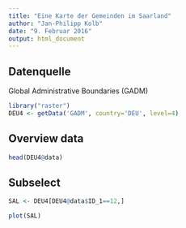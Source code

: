 ```yaml
---
title: "Eine Karte der Gemeinden im Saarland"
author: "Jan-Philipp Kolb"
date: "9. Februar 2016"
output: html_document
---
```


## Datenquelle

Global Administrative Boundaries (GADM)

```r
library("raster")
DEU4 <- getData('GADM', country='DEU', level=4)
```

## Overview data

```r
head(DEU4@data)
```


## Subselect

```r
SAL <- DEU4[DEU4@data$ID_1==12,]
```

```r
plot(SAL)
```

## 